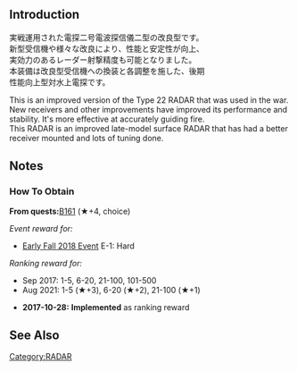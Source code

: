 {{EquipmentInfo|240}}

==Introduction==
実戦運用された電探二号電波探信儀二型の改良型です。<br>
新型受信機や様々な改良により、性能と安定性が向上、<br>
実効力のあるレーダー射撃精度も可能となりました。<br>
本装備は改良型受信機への換装と各調整を施した、後期<br>
性能向上型対水上電探です。

This is an improved version of the Type 22 RADAR that was used in the war.<br>
New receivers and other improvements have improved its performance and stability. It's more effective at accurately guiding fire.<br>
This RADAR is an improved late-model surface RADAR that has had a better receiver mounted and lots of tuning done.

==Notes==
<div class="mw-collapsible"><h3>How To Obtain</h3>
<div class="mw-collapsible-content">
'''From quests: '''[[Quests#B161|B161]] (★+4, choice)

''Event reward for:''
* [[Early Fall 2018 Event]] E-1: Hard

''Ranking reward for:''
* Sep 2017: 1-5, 6-20, 21-100, 101-500
* Aug 2021: 1-5 (★+3), 6-20 (★+2), 21-100 (★+1)

</div></div>


<div class="mw-collapsible><h3>Updates History</h3>
<div class="mw-collapsible-content>
* '''2017-10-28:''' '''Implemented''' as ranking reward
</div></div>

==See Also==
{{Equipmentlist}}
[[Category:RADAR]]